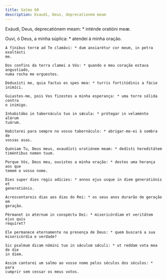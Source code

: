 ```yaml
---
title: Salmo 60
description: Exaudi, Deus, deprecationem meam
---
```


<div class="side-by-side not-content">

Exáudi, Deus, deprecatiónem meam: * inténde oratióni meæ.

Ouvi, ó Deus, a minha súplica: * atendei à minha oração.

    A fínibus terræ ad Te clamávi: * dum anxiarétur cor meum, in petra exaltásti
    me.

    Dos confins da terra clamei a Vós: * quando o meu coração estava angustiado,
    numa rocha me erguestes.

    Deduxísti me, quia factus es spes mea: * turris fortitúdinis a fácie
    inimíci.

    Guiastes-me, pois Vos fizestes a minha esperança: * uma torre sólida contra
    o inimigo.

    Inhabitábo in tabernáculo tuo in sǽcula: * prótegar in velaménto alárum
    tuárum.

    Habitarei para sempre no vosso tabernáculo: * abrigar-me-ei à sombra de
    vossas asas.

    Quóniam Tu, Deus meus, exaudísti oratiónem meam: * dedísti hereditátem
    timéntibus nomen tuum.

    Porque Vós, Deus meu, ouvistes a minha oração: * destes uma herança aos que
    temem o vosso nome.

    Dies super dies regis adícies: * annos ejus usque in diem generatiónis et
    generatiónis.

    Acrescentareis dias aos dias do Rei: * os seus anos durarão de geração em
    geração.

    Pérmanet in ætérnum in conspéctu Dei: * misericórdiam et veritátem ejus quis
    requíret?

    Ele permanece eternamente na presença de Deus: * quem buscará a sua
    misericórdia e verdade?

    Sic psalmum dicam nómini tuo in sǽculum sǽculi: * ut reddam vota mea de die
    in diem.

    Assim cantarei um salmo ao vosso nome pelos séculos dos séculos: * para
    cumprir sem cessar os meus votos.

</div>
